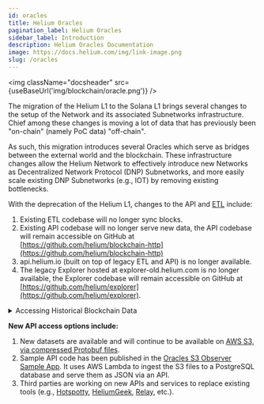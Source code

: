 ```yaml
---
id: oracles
title: Helium Oracles
pagination_label: Helium Oracles
sidebar_label: Introduction
description: Helium Oracles Documentation
image: https://docs.helium.com/img/link-image.png
slug: /oracles
---
```



<LegacyContentBanner />

<img className="docsheader" src={useBaseUrl('img/blockchain/oracle.png')} />

The migration of the Helium L1 to the Solana L1 brings several changes to the setup of the Network
and its associated Subnetworks infrastructure. Chief among these changes is moving a lot of data that
has previously been "on-chain" (namely PoC data) "off-chain".

As such, this migration introduces several Oracles which serve as bridges between the external world
and the blockchain. These infrastructure changes allow the Helium Network to effectively introduce
new Networks as Decentralized Network Protocol (DNP) Subnetworks, and more easily scale existing DNP
Subnetworks (e.g., IOT) by removing existing bottlenecks.

With the deprecation of the Helium L1, changes to the API and
[ETL](https://github.com/helium/blockchain-etl) include:

1. Existing ETL codebase will no longer sync blocks.
2. Existing API codebase will no longer serve new data, the API codebase will remain accessible on
   GitHub at [https://github.com/helium/blockchain-http](https://github.com/helium/blockchain-http)
3. api.helium.io (built on top of legacy ETL and API) is no longer available.
4. The legacy Explorer hosted at explorer-old.helium.com is no longer available, the Explorer
   codebase will remain accessible on GitHub at
   [https://github.com/helium/explorer](https://github.com/helium/explorer).

<details>
<summary>Accessing Historical Blockchain Data</summary>

The Legacy Blockchain API was retired on July 28, 2023.

For details on alternate sources of the legacy Helium L1 data, please see the
[Blockchain API Solana Migration Guide](/solana/migration/blockchain-api).

</details>

**New API access options include:**

1. New datasets are available and will continue to be available on
   [AWS S3, via compressed Protobuf files](/oracles/oracle-data).
2. Sample API code has been published in the
   [Oracles S3 Observer Sample App](https://github.com/dewi-alliance/oracle-observer-sample). It
   uses AWS Lambda to ingest the S3 files to a PostgreSQL database and serve them as JSON via an
   API.
3. Third parties are working on new APIs and services to replace existing tools (e.g.,
   [Hotspotty](https://hotspotty.net/api/),
   [HeliumGeek](https://heliumgeek.com/b/helium-offchain-api.html),
   [Relay](https://www.relaydevice.com), etc.).

